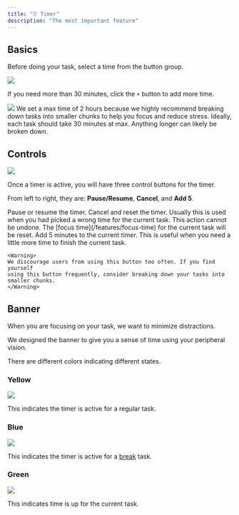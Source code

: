 ```yaml
---
title: "⏰ Timer"
description: "The most important feature"
---
```


## Basics

Before doing your task, select a time from the button group.

<Frame>
  <img
    src="/images/features/timer-button-group.png"
    style={{ borderRadius: "0.5rem" }}
  />
</Frame>

If you need more than 30 minutes, click the `+` button to add more time.

<Frame>
  <img
    src="/images/features/timer-slider.png"
    style={{ borderRadius: "0.5rem" }}
  />
</Frame>
We set a max time of 2 hours because we highly recommend breaking down tasks into
smaller chunks to help you focus and reduce stress.

<Info>
  Ideally, each task should take 30 minutes at max. Anything longer can likely
  be broken down.
</Info>

## Controls

<Frame>
  <img
    src="/images/features/timer-controls.png"
    style={{ borderRadius: "0.5rem" }}
  />
</Frame>

Once a timer is active, you will have three control buttons for the
timer.

From left to right, they are: **Pause/Resume**, **Cancel**, and **Add 5**.

<AccordionGroup>
  <Accordion title="Resume/Pause">Pause or resume the timer.</Accordion>
  <Accordion title="Cancel Timer">
    Cancel and reset the timer. Usually this is used when you had picked a wrong
    time for the current task.
    <Warning>
      This action cannot be undone. The [focus time](/features/focus-time) for the current task will be
      reset.
    </Warning>
  </Accordion>
  <Accordion title="Add 5">
    Add 5 minutes to the current timer. This is useful when you need a little
    more time to finish the current task.

    <Warning>
    We discourage users from using this button too often. If you find yourself
    using this button frequently, consider breaking down your tasks into smaller chunks.
    </Warning>

  </Accordion>
</AccordionGroup>

## Banner

When you are focusing on your task, we want to minimize distractions.

We designed the banner to give you a sense of time using your peripheral
vision.

There are different colors indicating different states.

### Yellow

<Frame>
  <img
    src="/images/features/timer-yellow-banner.png"
    style={{ borderRadius: "0.5rem" }}
  />
</Frame>

This indicates the timer is active for a regular task.

### Blue

<Frame>
  <img
    src="/images/features/timer-blue-banner.png"
    style={{ borderRadius: "0.5rem" }}
  />
</Frame>

This indicates the timer is active for a [break](/features/breaks) task.

### Green

<Frame>
  <img
    src="/images/features/timer-green-banner.png"
    style={{ borderRadius: "0.5rem" }}
  />
</Frame>

This indicates time is up for the current task.
